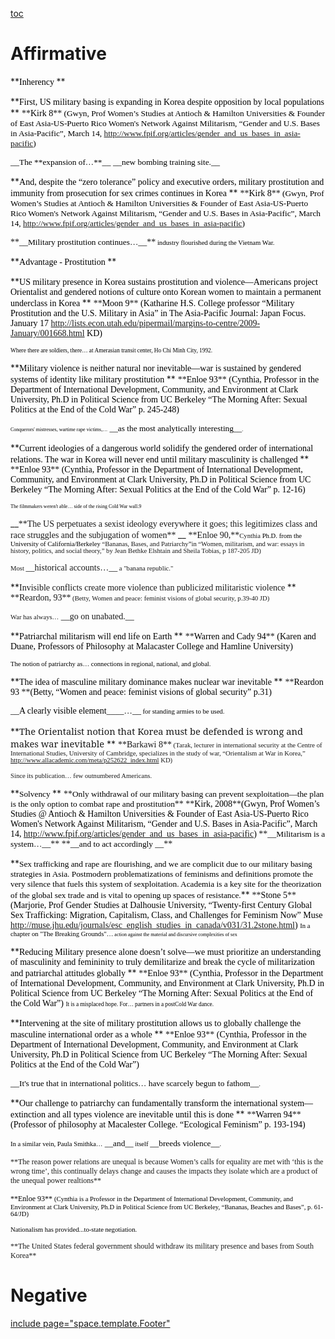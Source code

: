 [[toc]]
=Affirmative= 

<span style="margin: 0in 0in 0pt;">**<span style="color: black; font-family: Georgia;">Inherency </span>**</span>

<span style="margin: 0in 0in 0pt;">**<span style="color: black; font-family: Georgia;">First, US military basing is expanding in Korea despite opposition by local populations </span>**</span>
<span style="font-family: Georgia; margin: 0in 0in 0pt;"> **<span style="color: black;">Kirk 8</span>**<span style="color: black; font-size: 10pt;"> (Gwyn, Prof Women’s Studies at Antioch & Hamilton Universities & Founder of East Asia-US-Puerto Rico Women's Network Against Militarism, “Gender and U.S. Bases in Asia-Pacific”, March 14, <span style="color: blue;">[[http://www.fpif.org/articles/gender_and_us_bases_in_asia-pacific]]</span>)</span></span>

<span style="font-family: Georgia; margin: 0in 0in 0pt;"> __<span style="color: black; font-size: 10pt;">The **expansion of…**</span>__ __<span style="color: black; font-size: 10pt;">new bombing training site.</span>__ </span>

<span style="margin: 0in 0in 0pt;"> **<span style="color: black; font-family: Georgia;">And, despite the “zero tolerance” policy and executive orders, military prostitution and immunity from prosecution for sex crimes continues in Korea </span>**</span>
<span style="font-family: Georgia; margin: 0in 0in 0pt;"> **<span style="color: black;">Kirk 8</span>**<span style="color: black; font-size: 10pt;"> (Gwyn, Prof Women’s Studies at Antioch & Hamilton Universities & Founder of East Asia-US-Puerto Rico Women's Network Against Militarism, “Gender and U.S. Bases in Asia-Pacific”, March 14, <span style="color: blue;">[[http://www.fpif.org/articles/gender_and_us_bases_in_asia-pacific]]</span>)</span></span>

<span style="font-family: Georgia; margin: 0in 0in 0pt;"> **__<span style="color: black; font-size: 10pt;">Military prostitution continues…</span>__**<span style="color: black; font-size: 8pt;"> industry flourished during the Vietnam War. </span></span>

<span style="margin: 0in 0in 0pt;"> **<span style="color: black; font-family: Georgia;">Advantage - Prostitution </span>**</span>

<span style="margin: 0in 0in 0pt;"> **<span style="color: black; font-family: Georgia;">US military presence in Korea sustains prostitution and violence—Americans project Orientalist and gendered notions of culture onto Korean women to maintain a permanent underclass in Korea </span>**</span>
<span style="font-family: Georgia; margin: 0in 0in 0pt;"> **<span style="color: black;">Moon 9</span>**<span style="color: black;"> (Katharine H.S. College professor “Military Prostitution and the U.S. Military in Asia” in The Asia-Pacific Journal: Japan Focus. January 17 <span style="color: blue;">[[http://lists.econ.utah.edu/pipermail/margins-to-centre/2009-January/001668.html]]</span> KD)</span> </span>

<span style="color: black; font-family: Georgia; font-size: 7pt; margin: 0in 0in 0pt;"> Where there are soldiers, there… at Amerasian transit center, Ho Chi Minh City, 1992. </span>

<span style="margin: 0in 0in 0pt;"> **<span style="color: black; font-family: Georgia;">Military violence is neither natural nor inevitable—war is sustained by gendered systems of identity like military prostitution </span>**</span>
<span style="font-family: Georgia; margin: 0in 0in 0pt;"> **<span style="color: black;">Enloe 93</span>** <span style="color: black;">(Cynthia, Professor in the Department of International Development, Community, and Environment at Clark University, Ph.D in Political Science from UC Berkeley “The Morning After: Sexual Politics at the End of the Cold War” p. 245-248) </span></span>

<span style="font-family: Georgia; margin: 0in 0in 0pt;"> <span style="color: black; font-size: 6pt;">Conquerors' mistresses, wartime rape victims,…</span><span style="color: black; font-size: 10pt;"> __as the most analytically interesting__</span><span style="color: black; font-size: 6pt;">. </span></span>

<span style="margin: 0in 0in 0pt;"> **<span style="color: black; font-family: Georgia;">Current ideologies of a dangerous world solidify the gendered order of international relations. The war in Korea will never end until military masculinity is challenged </span>**</span>
<span style="font-family: Georgia; margin: 0in 0in 0pt;"> **<span style="color: black;">Enloe 93</span>** <span style="color: black;">(Cynthia, Professor in the Department of International Development, Community, and Environment at Clark University, Ph.D in Political Science from UC Berkeley “The Morning After: Sexual Politics at the End of the Cold War” p. 12-16)</span> </span>

<span style="color: black; font-family: Georgia; font-size: 6pt; margin: 0in 0in 0pt;"> The filmmakers weren't able… side of the rising Cold War wall.9 </span>

<span style="margin: 0in 0in 0pt;">__<span style="font-family: Georgia;"><span class="Underline">**<span style="text-decoration: none;">The US perpetuates a sexist ideology everywhere it goes; this legitimizes class and race struggles and the subjugation of women</span>** </span></span>__</span>
<span style="font-family: Georgia; margin: 0in 0in 0pt;">**Enloe 90,**<span style="font-size: 8pt;">Cynthia </span><span style="color: black; font-size: 8pt;">Ph.D. from the University of California/Berkeley</span><span style="font-size: 8pt;"> “Bananas, Bases, and Patriarchy<span style="color: black;">”</span>in “Women, militarism, and war: essays in history, politics, and social theory,” by Jean Bethke Elshtain and Sheila Tobias, p 187-205 JD) </span></span>

<span style="font-family: Georgia; margin: 0in 0in 0pt;"><span style="font-size: 8pt;">Most </span>__historical accounts…__<span style="font-size: 8pt;"> a "banana republic." </span></span>

<span style="margin: 0in 0in 0pt;">**<span style="font-family: Georgia;">Invisible conflicts create more violence than publicized militaristic violence </span>**</span>
<span style="font-family: Georgia; margin: 0in 0in 0pt;">**Reardon, 93**<span style="font-size: 8pt;"> (Betty, Women and peace: feminist visions of global security, p.39-40 JD) </span></span>

<span style="font-family: Georgia; margin: 0in 0in 0pt;"><span style="font-size: 8pt;">War has always…</span> __go on unabated.__</span>

<span style="margin: 0in 0in 0pt;"> **<span style="color: black; font-family: Georgia;">Patriarchal militarism will end life on Earth </span>**</span>
<span style="font-family: Georgia; margin: 0in 0in 0pt;"> **<span style="color: black;">Warren and Cady 94</span>** <span style="color: black;">(Karen and Duane, Professors of Philosophy at Malacaster College and Hamline University)</span> </span>

<span style="color: black; font-family: Georgia; font-size: 8pt; margin: 0in 0in 0pt;"> The notion of patriarchy as… connections in regional, national, and global. </span>

<span style="margin: 0in 0in 0pt;"> **<span style="color: black; font-family: Georgia;">The idea of masculine military dominance makes nuclear war inevitable </span>**</span>
<span style="font-family: Georgia; margin: 0in 0in 0pt;"> **<span style="color: black;">Reardon 93 </span>**<span style="color: black;">(Betty, “Women and peace: feminist visions of global security” p.31) </span></span>

<span style="font-family: Georgia; margin: 0in 0in 0pt;"> __<span style="color: black;">A clearly visible element</span>____<span style="color: black; font-size: 10pt;">…</span>__<span style="color: black; font-size: 8pt;"> for standing armies to be used. </span></span>

<span style="margin: 0in 0in 0pt;">**<span style="font-family: 'Georgia','serif'; font-size: 11pt;">The Orientalist notion that Korea must be defended is wrong and makes war inevitable </span>**</span>
<span style="font-family: Georgia; margin: 0in 0in 0pt;">**Barkawi 8**<span style="font-size: 8pt;"> (Tarak, lecturer in international security at the Centre of International Studies, University of Cambridge, specializes in the study of war, “Orientalism at War in Korea,” http://www.allacademic.com/meta/p252622_index.html KD) </span></span>

<span style="font-family: Georgia; font-size: 8pt; margin: 0in 0in 0pt;">Since its publication… few outnumbered Americans. </span>


<span style="margin: 0in 0in 0pt;">**<span style="color: black; font-family: Georgia; font-size: 10pt;">Solvency </span>**</span>
<span style="font-family: Georgia; margin: 0in 0in 0pt;">**<span style="color: black; font-size: 10pt;">Only withdrawal of our military basing can prevent sexploitation—the plan is the only option to combat rape and prostitution</span>** </span>
<span style="font-family: Georgia; margin: 0in 0in 0pt;"> **<span style="color: black;">Kirk, 2008</span>**<span style="color: black;">(Gwyn, Prof Women’s Studies @ Antioch & Hamilton Universities & Founder of East Asia-US-Puerto Rico Women's Network Against Militarism, “Gender and U.S. Bases in Asia-Pacific”, March 14, <span style="color: blue;">[[http://www.fpif.org/articles/gender_and_us_bases_in_asia-pacific]]</span>) </span></span>
<span style="font-family: Georgia; margin: 0in 0in 0pt;"> **__<span style="color: black; font-size: 10pt;">Militarism is a system…</span>__** **__<span style="color: black; font-size: 10pt;">and to act accordingly </span>__**</span>


<span style="margin: 0in 0in 0pt;"> **<span style="color: black; font-family: Georgia; font-size: 10pt;">Sex trafficking and rape are flourishing, and we are complicit due to our military basing strategies in Asia. Postmodern problematizations of feminisms and definitions promote the very silence that fuels this system of sexploitation. Academia is a key site for the theorization of the global sex trade and is vital to opening up spaces of resistance.</span>**</span>
<span style="font-family: Georgia; margin: 0in 0in 0pt;"> **<span style="color: black;">Stone 5</span>**<span style="color: black;">(Marjorie, Prof Gender Studies at Dalhousie University, “Twenty-first Century Global Sex Trafficking: Migration, Capitalism, Class, and Challenges for Feminism Now” Muse <span style="color: blue;">[[http://muse.jhu.edu/journals/esc_english_studies_in_canada/v031/31.2stone.html]]</span>) </span></span>
<span style="font-family: Georgia; margin: 0in 0in 0pt;"> <span style="color: black; font-size: 8pt;">In a chapter on "The Breaking Grounds"…</span><span style="color: black; font-size: 6pt;"> action against the material and discursive complexities of sex </span></span>


<span style="margin: 0in 0in 0pt;"> **<span style="color: black; font-family: Georgia;">Reducing Military presence alone doesn’t solve—we must prioritize an understanding of masculinity and femininity to truly demilitarize and break the cycle of militarization and patriarchal attitudes globally </span>**</span>
<span style="font-family: Georgia; margin: 0in 0in 0pt;"> **<span style="color: black;">Enloe 93</span>** <span style="color: black;">(Cynthia, Professor in the Department of International Development, Community, and Environment at Clark University, Ph.D in Political Science from UC Berkeley “The Morning After: Sexual Politics at the End of the Cold War”)</span> </span>
<span style="color: black; font-family: Georgia; font-size: 7pt; margin: 0in 0in 0pt;"> It is a misplaced hope. For… partners in a postCold War dance. </span>


<span style="margin: 0in 0in 0pt;"> **<span style="color: black; font-family: Georgia;">Intervening at the site of military prostitution allows us to globally challenge the masculine international order as a whole </span>**</span>
<span style="font-family: Georgia; margin: 0in 0in 0pt;"> **<span style="color: black;">Enloe 93</span>** <span style="color: black;">(Cynthia, Professor in the Department of International Development, Community, and Environment at Clark University, Ph.D in Political Science from UC Berkeley “The Morning After: Sexual Politics at the End of the Cold War”)</span> </span>

<span style="font-family: Georgia; margin: 0in 0in 0pt;"> __<span style="color: black; font-size: 10pt;">It's true that in international politics… have scarcely begun to fathom</span>__<span style="color: black; font-size: 7pt;">. </span></span>

<span style="margin: 0in 0in 0pt;">**<span style="color: black; font-family: Georgia;">Our challenge to patriarchy can fundamentally transform the international system—extinction and all types violence are inevitable until this is done </span>**</span>
<span style="font-family: Georgia; margin: 0in 0in 0pt;"> **<span style="color: black;">Warren 94</span>**<span style="color: black;"> (Professor of philosophy at Macalester College. “Ecological Feminism” p. 193-194) </span></span>

<span style="font-family: Georgia; margin-bottom: 0pt; margin-left: 0in; margin-right: 0in; margin-top: 0in;"> <span style="color: black; font-size: 8pt;">In a similar vein, Paula Smithka…</span><span style="color: black; font-size: 10pt;"> __and__</span><span style="color: black; font-size: 8pt;"> itself </span>__<span style="color: black; font-size: 10pt;">breeds violence</span>__<span style="color: black; font-size: 8pt;">.</span></span>


<span style="color: #1a1a18; font: 12.0px Georgia; margin: 0.0px 0.0px 0.0px 0.0px;">**The reason power relations are unequal is because Women’s calls for equality are met with ‘this is the wrong time’, this continually delays change and causes the impacts they isolate which are a product of the unequal power realtions**</span>

<span style="color: black; font-family: Georgia; font-size: 8pt; margin-bottom: 0pt; margin-left: 0in; margin-right: 0in; margin-top: 0in;"><span style="font: 12.0px Georgia;">**Enloe 93** </span>(Cynthia is a Professor in the Department of International Development, Community, and Environment at Clark University, Ph.D in Political Science from UC Berkeley, “Bananas, Beaches and Bases”, p. 61-64/JD)</span>


<span style="color: black; font-family: Georgia; font-size: 8pt; margin-bottom: 0pt; margin-left: 0in; margin-right: 0in; margin-top: 0in;">Nationalism has provided...to-state negotiation.</span>






<span style="font: 12.0px Georgia; margin: 0.0px 0.0px 0.0px 0.0px;">**The United States federal government should withdraw its military presence and bases from South Korea**</span>


=Negative= 

[[include page="space.template.Footer"]]